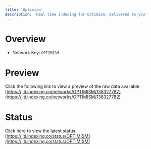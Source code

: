 ```yaml
---
title: 'Optimism'
description: 'Real time indexing for Optimism; delivered to you'
---
```


# Overview
- Network Key: `OPTIMISM`

# Preview
Click the following link to view a preview of the raw data available: [https://jiti.indexing.co/networks/OPTIMISM/138327782](https://jiti.indexing.co/networks/OPTIMISM/138327782)

# Status
Click here to view the latest status: [https://jiti.indexing.co/status/OPTIMISM](https://jiti.indexing.co/status/OPTIMISM)
